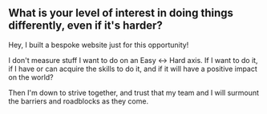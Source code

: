 ## What is your level of interest in doing things differently, even if it's harder?

Hey, I built a bespoke website just for this opportunity!

I don't measure stuff I want to do on an Easy <-> Hard axis. If I want to do it, if I have or can acquire the skills to do it, and if it will have a positive impact on the world?

Then I'm down to strive together, and trust that my team and I will surmount the barriers and roadblocks as they come.
